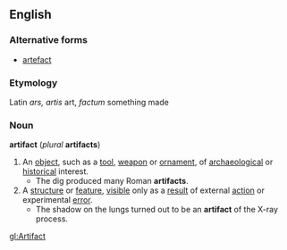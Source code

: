 ==English==
===Alternative forms===
*[[artefact]]

===Etymology===
Latin ''ars, artis'' art, ''factum'' something made

===Noun===
'''artifact''' (''plural'' '''artifacts''')
#An [[object]], such as a [[tool]], [[weapon]] or [[ornament]], of [[archaeological]] or [[historical]] interest.
#* The dig produced many Roman '''artifacts'''.
#A [[structure]] or [[feature]], [[visible]] only as a [[result]] of external [[action]] or experimental [[error]].
#* The shadow on the lungs turned out to be an '''artifact''' of the X-ray process.

[[gl:Artifact]]